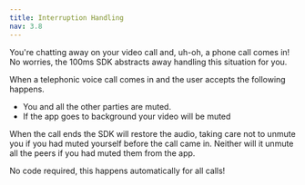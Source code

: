 ```yaml
---
title: Interruption Handling
nav: 3.8
---
```


You're chatting away on your video call and, uh-oh, a phone call comes in! No worries, the 100ms SDK abstracts away handling this situation for you.

When a telephonic voice call comes in and the user accepts the following happens.
- You and all the other parties are muted.
- If the app goes to background your video will be muted

When the call ends the SDK will restore the audio, taking care not to unmute you if you had muted yourself before the call came in. Neither will it unmute all the peers if you had muted them from the app.

No code required, this happens automatically for all calls!